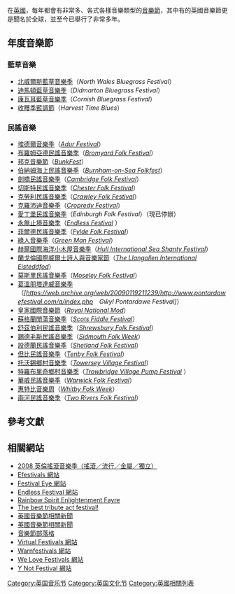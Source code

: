 {{UK music}}

在[[英國|英國]]，每年都會有非常多、各式各樣音樂類型的[[音樂節|音樂節]]，其中有的英國音樂節更是聞名於全球，並至今已舉行了非常多年。

==年度音樂節==
===藍草音樂===
*[[北威爾斯藍草音樂季|北威爾斯藍草音樂季]]（''North Wales Bluegrass Festival''）
*[[迪馬頓藍草音樂季|迪馬頓藍草音樂季]]（''Didmarton Bluegrass Festival''）
*[[康瓦耳藍草音樂季|康瓦耳藍草音樂季]]（''Cornish Bluegrass Festival''）
*[[收穫季藍調節|收穫季藍調節]]（''Harvest Time Blues''）

<!--歡迎協助翻譯!!感謝~

===古典樂與歌劇===

參見[[歌劇節列表|歌劇節列表]]。

* [http://www.adurfestival.com/ Adur Festival - The first two weeks of June every year]
* [[Aldeburgh_Festival|Aldeburgh Festival]]
* [[Birmingham_Triennial_Music_Festival|Birmingham Triennial Music Festival]] (defunct)
* [[Cheltenham_Music_Festival|Cheltenham Music Festival]]
* [[Chichester_Festival|Chichester Festival]]
* [[Cymanfa_Ganu|Cymanfa Ganu]]
* [[Edinburgh_International_Festival|Edinburgh International Festival]]
* [[English_Music_Festival|English Music Festival]] at [[Dorchester-on-Thames|Dorchester-on-Thames]][http://www.englishmusicfestival.org.uk/emf2006.html]
* [[Garsington_Opera|Garsington Opera]]
* [[Glyndebourne_Opera_Festival|Glyndebourne Opera Festival]]
* The Llangollen [[International_Eisteddfod|International Eisteddfod]] [http://www.international-eisteddfod.co.uk]
* Lake District Summer Music [http://www.ldsm.org.uk/]
* [[MasterWorks_Festival|MasterWorks Festival]] [http://www.masterworksfestival.org] -  [[Winchester,_England|Winchester, England]]
* [[The_Max_Whittaker_Festival|The Max Whittaker Festival]]
* [[Norfolk_and_Norwich_Festival|Norfolk and Norwich Festival]]
* [[The_Proms|The Proms]]
* [[Proms_at_St_Jude's|Proms at St Jude's]] North London [http://www.promsatstjudes.org.uk]
* [[Prom_on_The_Close|Prom on The Close]] Clifton, Bristol [http://www.promontheclose.com]
* [[Swaledale_Festival|Swaledale Festival]]
* [[Three_Choirs_Festival|Three Choirs Festival]]
* [[Two_Moors_Festival|The Two Moors Festival]] on [[Dartmoor|Dartmoor]] and [[Exmoor|Exmoor]]
* [[York_Early_Music_Festival|York Early Music Festival]]

===舞曲 & 電子音樂===
*[[Bloc_Weekend|Bloc Weekend]]
*[[Creamfields|Creamfields]]
*[[Coloursfest|Coloursfest]]
*[[Futuresonic|Futuresonic]]
*[[Gatecrasher|Gatecrasher]]
*[[Global_Gathering|Global Gathering]]
*[[Homelands|Homelands]]
*[[02_Wireless_Festival|02 Wireless Festival]]
*[[Escape_into_the_Park|Escape into the Park]]
*[[The_Big_Chill_(music_festival)|The Big Chill (music festival)]]
*[[Infest_(Festival)|Infest (Festival)]]
*[[The_Glade|Glade Festival]]
*[[Rock_Ness_Festival|Rock Ness Festival]]
*[[Live_at_Loch_Lomond|Live at Loch Lomond]]
*[[Planet_Love|Planet Love]] (Northern Ireland Only)
*[http://www.randomaudiorecords.co.uk/rearmyoursouls/ Re Arm Your Souls Festival - 'The Ode']
*[[Y_Not_festival|Y Not Festival]]

===民族音樂===
*[[非洲奧耶姆巴音樂節|非洲奧耶姆巴音樂節]]（''Africa Oyé''）
* Bradford Mela
* Edinburgh Mela
* Leeds Mela
* The Llangollen [[International_Eisteddfod|International Eisteddfod]] [http://www.international-eisteddfod.co.uk]
* Music From A Foreign Land [http://www.ldsm.org.uk/music_from_a_foreign_land/index.html]

-->

===民謠音樂===
*[[埃德爾音樂季|埃德爾音樂季]]（''[http://www.adurfestival Adur Festival]{{Dead link|date=2019年11月 |bot=InternetArchiveBot |fix-attempted=yes }}''）
*[[布羅姆亞德民謠音樂季|布羅姆亞德民謠音樂季]]（''[http://www.bromyard-folk-festival.org.uk Bromyard Folk Festival]''）
*[[邦克音樂節|邦克音樂節]]（''[http://www.bunkfest.co.uk BunkFest]''）
*[[伯納姆海上民謠音樂季|伯納姆海上民謠音樂季]]（''[https://web.archive.org/web/20170920132206/http://folkfest.co.uk/ Burnham-on-Sea Folkfest]''）
*[[劍橋民謠音樂季|劍橋民謠音樂季]]（''[http://www.cambridgefolkfestival.co.uk Cambridge Folk Festival]''）
*[[切斯特民謠音樂季|切斯特民謠音樂季]]（''[http://www.chesterfolk.org.uk Chester Folk Festival]''）
*[[克勞利民謠音樂季|克勞利民謠音樂季]]（''[https://web.archive.org/web/20081119022630/http://www.crawleyfestival.co.uk/folkfestival08.htm Crawley Folk Festival]''）
*[[克羅沛迪音樂季|克羅沛迪音樂季]]（''[https://web.archive.org/web/20080509063700/http://www.fairportconvention.com/cropredy.php  Cropredy Festival]''）
*[[愛丁堡民謠音樂季|愛丁堡民謠音樂季]]（''Edinburgh Folk Festival''）（現已停辦）
*[[永無止境音樂季|永無止境音樂季]]（''[http://www.endlessfestival.com Endless Festival] {{Wayback|url=http://www.endlessfestival.com/ |date=20070310162803 }}''）
*[[菲爾德民謠音樂季|菲爾德民謠音樂季]]（''[https://web.archive.org/web/20090121141231/http://www.fylde-folk-festival.com/ Fylde Folk Festival]''）
*[[綠人音樂季|綠人音樂季]]（''[https://web.archive.org/web/20030517065312/http://www.thegreenmanfestival.co.uk/ Green Man Festival]''）
*[[赫爾國際海洋小木屋音樂季|赫爾國際海洋小木屋音樂季]]（''[https://web.archive.org/web/20081014165715/http://www.hullcc.gov.uk/portal/page?_pageid=221,156217&_dad=portal&_schema=PORTAL Hull International Sea Shanty Festival]''）
*[[蘭戈倫國際威爾士詩人與音樂家節|蘭戈倫國際威爾士詩人與音樂家節]]（''[http://www.international-eisteddfod.co.uk The Llangollen International Eisteddfod]''）
*[[莫斯里民謠音樂季|莫斯里民謠音樂季]]（''[http://www.moseleyfolk.com Moseley Folk Festival]''）
*[[葛溫朋塔達威音樂季|葛溫朋塔達威音樂季]]（''[https://web.archive.org/web/20090119211239/http://www.pontardawefestival.com/a/index.php　Gŵyl Pontardawe Festival]''）
*[[皇家國際音樂節|皇家國際音樂節]]（''[http://www.the-mod.co.uk Royal National Mod]''）
*[[蘇格蘭閒蕩音樂季|蘇格蘭閒蕩音樂季]]（''[http://www.scotsfiddlefestival.com Scots Fiddle Festival]''）
*[[舒茲伯利民謠音樂季|舒茲伯利民謠音樂季]]（''[http://www.shrewsburyfolkfestival.co.uk Shrewsbury Folk Festival]''）
*[[錫德毛斯民謠音樂季|錫德毛斯民謠音樂季]]（''[http://www.sidmouthfolkweek.co.uk Sidmouth Folk Week]''）
*[[設德蘭民謠音樂季|設德蘭民謠音樂季]]（''[http://www.shetlandfolkfestival.com Shetland Folk Festival]''）
*[[但比民謠音樂季|但比民謠音樂季]]（''[https://web.archive.org/web/20090120210400/http://www.tenbyfolkfestival.co.uk/ Tenby Folk Festival]''）
*[[托沃錫鄉村音樂季|托沃錫鄉村音樂季]]（''[http://www.towerseyfestival.com Towersey Village Festival]''）
*[[特羅布里奇鄉村音樂季|特羅布里奇鄉村音樂季]]（''[http://www.trowbridgefestival.co.uk Trowbridge Village Pump Festival] {{Wayback|url=http://www.trowbridgefestival.co.uk/ |date=20161021155728 }}''）
*[[華威民謠音樂季|華威民謠音樂季]]（''[http://www.warwickfolkfestival.co.uk Warwick Folk Festival]''）
*[[惠特比音樂周|惠特比音樂周]]（''[http://www.folkwhitby.co.uk Whitby Folk Week]''）
*[[兩河民謠音樂季|兩河民謠音樂季]]（''[http://www.tworiversfolkfestival.com Two Rivers Folk Festival]''）

<!--

===Jazz music===
* [http://www.adurfestival.com/ Adur Festival - The first two weeks of June every year]
*[[Birmingham_International_Jazz_Festival|Birmingham International Jazz Festival]]
*[[Brecon_Jazz_Festival|Brecon Jazz Festival]]
*[[Glenn_Miller_Festival|Glenn Miller Festival]]
*[[HSBC_Cheltenham_Jazz_Festival|HSBC Cheltenham Jazz Festival]]
*[[Hull_Jazz_Festival|Hull Jazz Festival]]
*[[Isle_of_Wight_International_Jazz_Festival|Isle of Wight International Jazz Festival]]
*[[London_Jazz_Festival|London Jazz Festival]]
*[[Wigan_Jazz_Festival|Wigan Jazz Festival]]

===Metal music===
*[[Blastonbury|Blastonbury]]
*[[Bloodstock|Bloodstock]]
*[[Bloodstock_Open_Air|Bloodstock Open Air]]
*[[Chaosfest|Chaosfest]]
*[[Download_Festival|Download Festival]]
*[[DOMINION_Festival|DOMINION Festival]]
*[[Damnation_Festival|Damnation Festival]]
*[[Endless_Festival|Endless Festival]][http://www.endlessfestival.com]
*[[Full_Throttle_(music_festival)|Full Throttle]]
*[[Ghostfest|Ghostfest]]
*[[Hull_Metalfest|Hull Metalfest]]
*[[Metievals_East_riding_rock_festival|Metievals East riding rock festival]]
*[[ProgPower_UK|ProgPower UK]]
*[[Summer's_End_(music_festival)|Summer's End]]
*[[Total_Carnage_(music_festival)|Total Carnage]]
*[[TekFest|TekFest]]
*[[Twisted_Realm_@_Download|Twisted Realm @ Download]]
*[[Wackoff_Festival|Wackoff Festival]]
*[[13th_Day|13th Day]]
*[[Hammerfest|Hammerfest]]

===Pop music===
[[Image:Stagelight.jpg|thumb]]
*[[Party_in_the_Park|Party in the Park]]
*[[T4_On_The_Beach|T4 On The Beach]]

===Punk music===
*[[City_Invasion|City Invasion]]
*[[Concrete_Jungle_Festival|Concrete Jungle Festival]]
*[[Durham_Punk_Festival|Durham Punk Festival]]
*[[Nice_n_Sleazy_Festival|Nice n Sleazy Festival]]
*[[Rebellion_Festival|Rebellion Festival]]
*[[Slam_Dunk_Festival|Slam Dunk Festival]]

===Rock music===
[[Image:Reading_06.JPG|right]]。]]
*[[Bickershaw_festival|Bickershaw festival]] (defunct)
*[[Bolton_Music_Showcase|Bolton Music Showcase]]
*[[Collision_Course_Festival|Collision Course Festival]]
*[[Damnation_Festival|Damnation Festival]]
*[[Download_Festival|Download Festival]]
*[[Endless_Festival|Endless Festival]][http://www.endlessfestival.com]
*[[ENIT|ENIT]]
*[[Give_It_a_Name|Give it a Name Festival]]
*[[Isle_of_Wight_Festival|Isle of Wight Festival]]
*[[Lillith_Fair|Lillith Fair]]
*[[Marvellous_festivals|Marvellous festivals]]
*[[Projekt_Revolution|Projekt Revolution]]
*[[Concerts_at_Knebworth_House|Knebworth]] (occasional)
*[[Reading_and_Leeds_Festivals|Reading and Leeds Festivals]]
*[[Summer_Sundae|Summer Sundae]]
*[[T_in_the_Park|T in the Park]]
*[[Tennants_Vital|Tennants Vital]]
*[[Uxfest|Uxfest]]
*[[V_Festival|V Festival]]
*[[Y_Not_festival|Y Not Festival]]

===Tribute Act Festivals===
*[[Glastonbudget|Glastonbudget]] [http://www.glastonbudget.co.uk]
*[[Marvellous_festivals|Marvellous festivals]] [http://www.marvellousfestivals.com]
*[[Fake_festivals|Fake festivals]] [http://www.fakefestivals.co.uk]

===Cross-genre===
*[[All_Tomorrow's_Parties_(music_festival)|All Tomorrow's Parties]][http://www.atpfestival.com]
*[[Ashton_Court_Festival|Ashton Court Festival]]（no longer operating<ref>[http://www.weloveashtoncourtfestival.org We Love Ashton Court Festival]</ref>）
*[[Beautiful_Days_(festival)|Beautiful Days]][http://www.beautifuldays.org]
*[[Bestival|Bestival]][http://www.bestival.net]
*[[Big_in_Falkirk|Big in Falkirk]][http://www.biginfalkirk.com]
*[[Blissfields|Blissfields]][http://www.blissfields.co.uk]
*[[Brick_Lane_Festival|Brick Lane Festival]][http://www.bricklanefestival.co.uk]
*[[Butserfest|Butserfest]][http://www.efestivals.co.uk/festivals/butserfest]
*[[Celtic_Blue_Rock_Community_Arts_Festival|Celtic Blue Rock Community Arts Festival]][http://www.celticbluerock.org.uk]
*[[City_of_London_Festival|City of London Festival]][http://www.colf.org]
*[[Cornbury_Music_Festival|Cornbury Music Festival]][http://www.cornburyfestival.com]
*[[Eastern_Haze_Festival|Eastern Haze Festival]][http://www.easternhaze.com] (possibly no longer operating)
*[[End_of_the_Road_Festival|End of the Road Festival]][http://www.endoftheroadfestival.com]
*[[Endless_Festival|Endless Festival]][http://www.endlessfestival.com] ("collaborative online festival")
*[[Farmer_Phil's_Festival|Farmer Phil's Festival]][http://www.farmerphilsfestival.co.uk]
*[[Forest_Tour|Forest Tour]][http://www.forestry.gov.uk/music]
*[[Get_Loaded_in_The_Park|Get Loaded in The Park]][http://www.getloadedinthepark.com]
*[[Glastonbury_Festival|Glastonbury Festival]][http://www.glastonburyfestivals.co.uk]
*[[Godiva_Festival|Godiva Festival]][http://www.godivafestival.co.uk]
*[[Greenbelt_festival|Greenbelt festival]][http://www.greenbelt.org.uk]
*[[Guilfest|Guilfest]][http://www.guilfest.co.uk]
*[[Hydro_Connect_Music_Festival|Hydro Connect Music Festival]][http://www.connectmusicfestival.co.uk]
*[[Indian_Summer_(music_festival)|Indian Summer]][http://www.indiansummerglasgow.com]
*[[Knockengorroch_Festival|Knockengorroch Festival]][http://www.knockengorroch.org.uk]
*[[Latitude_Festival|Latitude Festival]][http://www.latitudefestival.co.uk]
*[[Limetree_Festival|Limetree Festival]][http://www.limetreefestival.co.uk]
*[[Liverpool_Mathew_Street_Music_Festival|Liverpool Mathew Street Music Festival]][http://www.mathewstreetfestival.com]
**[[Mathew_Street_Fringe_Festival|Mathew Street Fringe Festival]][http://www.mathewstreetfringe.co.uk]
*[[Llangollen_Fringe_Festival|Llangollen Fringe Festival]][http://www.llangollenfringe.co.uk]
*[[The_Magic_Loungeabout|The Magic Loungeabout]][http://www.themagicloungeabout.net]
*[[Marvellous_Festivals|Marvellous Festivals]][http://www.marvellousfestivals.com]
*[[Meltdown_(festival)|Meltdown]][http://www.southbankcentre.co.uk/meltdown]
*[[Musicport_World_Music_Festival|Musicport World Music Festival]][http://www.musicportfestival.com]
*[[Pilton_Equinox_Party|Pilton Equinox Party]][http://www.virtualfestivals.com/pilton-equinox-party-2008]
*[[Offset_Festival|Offset Festival]][http://www.offsetfestival.co.uk]
*[[The_Outsider_Festival|The Outsider Festival]][http://www.outsiderfestival.co.uk]
*[[Rainbow_Spirit_Enlightenment_Fayre_Music_and_Arts_Festival|Rainbow Spirit Enlightenment Fayre Music and Arts Festival]][http://www.rainbowspiritenlightenmentfayre.org.uk]
*[[Rhythm_Festival|Rhythm Festival]][http://www.rhythmfestival.net]
*[[Rise_Festival|Rise Festival]][http://www.risefestival.org]
*[[Rock_Ness|Rock Ness]][http://www.rockness.co.uk]
*[[Secret_Garden_Party|Secret Garden Party]][http://www.secretgardenparty.com]
*[[Sesiwn_Fawr|Sesiwn Fawr]][http://www.sesiwnfawr.co.uk/welcome.cfm]
*[[Sheep_Music|Sheep Music]][http://www.sheepmusic.info]
*[[Skye_Music_Festival|Skye Music Festival]][http://www.skyemusicfestival.co.uk] (possibly no longer operating)
*[[Supersonic_Festival|Supersonic Festival]][http://www.capsule.org.uk/supersonic]
*[[Sŵn|Sŵn Festival]][http://www.swnfest.com]
*[[Truck_Festival|Truck Festival]][http://www.thisistruck.com]
*[[Vale_Festival|Vale Festival]][http://www.valefestival.co.uk]
*[[Wakestock_(Wales)|Wakestock]][http://www.wakestock.co.uk]
*[[Wickerman_Festival|Wickerman Festival]][http://www.thewickermanfestival.co.uk]
*[[Wireless_Festival|Wireless Festival]][http://www.o2wirelessfestival.co.uk]
*[[WOMAD|WOMAD]][http://womad.org/festivals]
*[[Woolfire_Festival|Woolfire Festival]][http://www.woolfirefestival.co.uk]
*[[Wychwood_Music_Festival|Wychwood Music Festival]][http://www.wychwoodfestival.com]
*[[Y_Not_Festival|Y Not Festival]][http://www.ynotfestivals.co.uk]

==Travelling festivals==
Some festivals do not appear in the same location every year, but in different places around the country, or even in other countries. Notable festivals to appear in the UK include:

===金屬音樂===
*[[奧茲音樂節|奧茲音樂節]]（''Ozzfest''）
*[[地下的聲音音樂節|地下的聲音音樂節]]（''Sounds Of The Underground''）
*[[家庭價值巡演音樂節|家庭價值巡演音樂節]]（''Family Values Tour''）

===Rock music===
*[[Warped_Tour|Warped Tour]]

==One time festivals==
*[[Bath_Festival_of_Blues_and_Progressive_Music_1970|Bath Festival of Blues and Progressive Music 1970]]
*[[The_Freddie_Mercury_Tribute_Concert|The Freddie Mercury Tribute Concert]]
*[[Live_Aid|Live Aid]]
*[[Live_8|Live 8]]
*[[Live_Earth|Live Earth]]

-->

==參考文獻==
{{reflist}}

==相關網站==
*[http://www.britishrock.cc/ 2008 英倫搖滾音樂季（搖滾／流行／金屬／獨立）]
*[http://www.efestivals.co.uk/ Efestivals 網站]
*[https://web.archive.org/web/20090205042926/http://festivaleye.com/ Festival Eye 網站]
*[http://www.endlessfestival.com Endless Festival 網站] {{Wayback|url=http://www.endlessfestival.com/ |date=20070310162803 }}
*[https://web.archive.org/web/20070701121638/http://www.rainbowspiritenlightenmentfayre.org.uk/ Rainbow Spirit Enlightenment Fayre]
*[http://www.marvellousfestivals.com The best tribute act festival!]
*[http://www.festivalnews.co.uk 英國音樂節相關新聞]
*[https://web.archive.org/web/20150226102051/http://www.uk-music-festivals.co.uk/ 英國音樂節相關新聞]
*[https://web.archive.org/web/20160730115542/https://festivalplanet.com/ 音樂節部落格]
*[http://www.virtualfestivals.com/ Virtual Festivals 網站] {{Wayback|url=http://www.virtualfestivals.com/ |date=20160406192942 }}
*[http://www.warnfestivals.co.uk Warnfestivals 網站]
*[http://www.welovefestivals.com/ We Love Festivals 網站]
*[http://www.ynotfestival.co.uk Y Not Festival 網站]

[[Category:英国音乐节|Category:英国音乐节]]
[[Category:英国文化节|Category:英国文化节]]
[[Category:英國相關列表|Category:英國相關列表]]